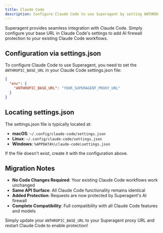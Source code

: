 ```yaml
---
title: Claude Code
description: Configure Claude Code to use Superagent by setting ANTHROPIC_BASE_URL in settings.json
---
```


Superagent provides seamless integration with Claude Code. Simply configure your base URL in Claude Code's settings to add AI firewall protection to your existing Claude Code workflows.

## Configuration via settings.json

To configure Claude Code to use Superagent, you need to set the `ANTHROPIC_BASE_URL` in your Claude Code settings.json file:

```json title="settings.json Configuration"
{
  "env": {
    "ANTHROPIC_BASE_URL": "YOUR_SUPERAGENT_PROXY_URL"
  }
}
```

## Locating settings.json

The settings.json file is typically located at:

- **macOS**: `~/.config/claude-code/settings.json`
- **Linux**: `~/.config/claude-code/settings.json`
- **Windows**: `%APPDATA%\claude-code\settings.json`

If the file doesn't exist, create it with the configuration above.

## Migration Notes

- **No Code Changes Required**: Your existing Claude Code workflows work unchanged
- **Same API Surface**: All Claude Code functionality remains identical
- **Added Protection**: Requests are now protected by Superagent's AI firewall
- **Complete Compatibility**: Full compatibility with all Claude Code features and models

Simply update your `ANTHROPIC_BASE_URL` to your Superagent proxy URL and restart Claude Code to enable protection!